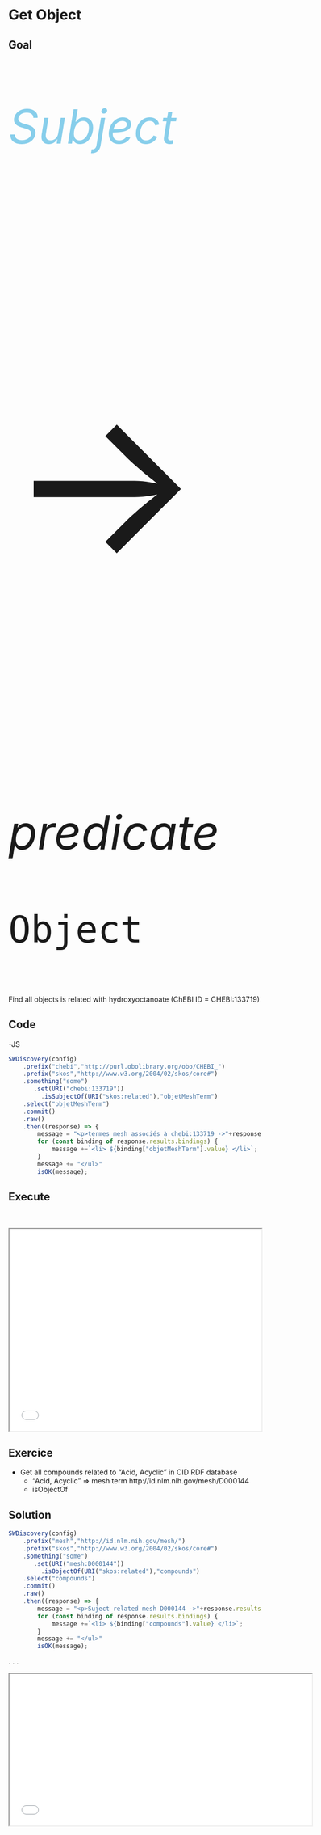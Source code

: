 # Get Object
## Goal

::: {.absolute left=0 top=200 width="50" height="250" style="font-size:70pt; color:#87CEEB; "}
*Subject*
:::
::: {.absolute left=350 top=0 width="500" height="250" style="font-size:300pt; "}
→
:::
::: {.absolute left=350 top=270 width="50" height="300" style="font-size:70pt; "}
*predicate*
:::
::: {.absolute left=750 top=200 width="50" height="250" style="font-size:65pt; "}
`Object`
:::

Find all objects is related with hydroxyoctanoate (ChEBI ID = CHEBI:133719)

## Code
-JS
```.js
SWDiscovery(config)
    .prefix("chebi","http://purl.obolibrary.org/obo/CHEBI_")
    .prefix("skos","http://www.w3.org/2004/02/skos/core#")
    .something("some")
       .set(URI("chebi:133719"))
         .isSubjectOf(URI("skos:related"),"objetMeshTerm")
    .select("objetMeshTerm")
    .commit()
    .raw()
    .then((response) => {
        message = "<p>termes mesh associés à chebi:133719 ->"+response.results.bindings.length + "</p><ul>" ;
        for (const binding of response.results.bindings) {
            message +=`<li> ${binding["objetMeshTerm"].value} </li>`;
        }
        message += "</ul>"
        isOK(message);
```

## Execute
<br>
```{=html}
<iframe 
   src="./samples/get_objects.html" 
   width="500"
   height="400">
</iframe>
```

## Exercice

* Get all compounds related to "Acid, Acyclic" in CID RDF database
    + "Acid, Acyclic" => mesh term http://id.nlm.nih.gov/mesh/D000144
    + isObjectOf

## Solution
```.js
SWDiscovery(config)
    .prefix("mesh","http://id.nlm.nih.gov/mesh/")
    .prefix("skos","http://www.w3.org/2004/02/skos/core#")
    .something("some")
       .set(URI("mesh:D000144"))
         .isObjectOf(URI("skos:related"),"compounds")
    .select("compounds")
    .commit()
    .raw()
    .then((response) => {
        message = "<p>Suject related mesh D000144 ->"+response.results.bindings.length + "</p><ul>" ;
        for (const binding of response.results.bindings) {
            message +=`<li> ${binding["compounds"].value} </li>`;
        }
        message += "</ul>"
        isOK(message);
```
. . .

::: {.absolute right=0 top=200 style="background: white;"}
```{=html}
<iframe 
   src="./solutions/get_subjects.html" 
   width="600"
   height="300">
</iframe>
```
:::